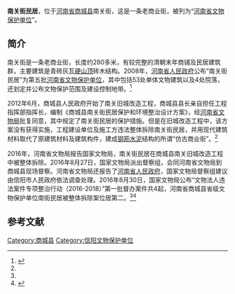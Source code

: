 {{文物保护单位
| 级别 = 省级
| 省区市 = 河南省
| 名称 = 南关街民居
| 图片 = 
| 所在 = [[商城县|商城县]]
| 分类 = 古建筑 
| 时代 = [[清|清]]
| 编号 = 5-148
| 登录 = 2008年6月16日
}}

'''南关街民居'''，位于[[河南省|河南省]][[商城县|商城县]]南关街，这是一条老商业街，被列为“[[河南省文物保护单位|河南省文物保护单位]]”。

==简介==
南关街是一条老商业街，长度约280多米，有较完整的清朝末年商铺及民居建筑群，主要建筑是青砖灰瓦[[硬山顶|硬山顶]]砖木结构。2008年，[[河南省人民政府|河南省人民政府]]公布“南关街民居”为第五批[[河南省文物保护单位|河南省文物保护单位]]，其中包括53处单体文物建筑以及4处院落，还划定并公布文物保护范围及建设控制地带。<ref name=qq>{{Cite web |url=http://news.qq.com/a/20160831/004030.htm |title=国家文物局通报上将旧居等被拆案：后果触目惊心，腾讯，2016-08-31 |access-date=2016-09-01 |archive-date=2016-09-03 |archive-url=https://web.archive.org/web/20160903140428/http://news.qq.com/a/20160831/004030.htm |dead-url=no }}</ref>

2012年6月，商城县人民政府开始了南关旧城改造工程，商城县县长亲自担任工程指挥部指挥长，编制《商城县南关街民居保护和环境整治设计方案》，经[[河南省文物局|河南省文物局]]批复同意，其中规定了南关街民居的保护措施。但是在旧城改造工程中，该方案没有获得实施，工程建设单位及施工方违法整体拆除南关街民居，并用现代建筑材料取代了原建筑材料及建筑构件，建成[[钢筋水泥|钢筋水泥]]结构的所谓“仿古商业街”。<ref name=qq/>

2016年，河南省文物局报告国家文物局，南关街民居在商城县南关旧城改造工程中被整体拆除。2016年8月27日，国家文物局派出督察组，会同河南省文物局到商城县现场督察。河南省文物局还报告了[[河南省人民政府|河南省人民政府]]，国家文物局督察组建议由信阳市人民政府依法调查处理。2016年8月30日，国家文物局公布“文物法人违法案件专项整治行动（2016-2018）”第一批督办案件共4起，河南省商城县省级文物保护单位南街民居被整体拆除案位居第二。<ref name=qq/><ref>{{Cite web |url=http://www.thepaper.cn/newsDetail_forward_1521736 |title=国家文物局督办4起文物被拆违法案，刘亚楼旧居被强拆案在列，澎湃新闻，2016-08-30 |access-date=2016-09-01 |archive-date=2020-12-12 |archive-url=https://web.archive.org/web/20201212154953/http://www.thepaper.cn/newsDetail_forward_1521736 |dead-url=no }}</ref>

==参考文献==
{{reflist}}

[[Category:商城县|Category:商城县]]
[[Category:信阳文物保护单位|Category:信阳文物保护单位]]